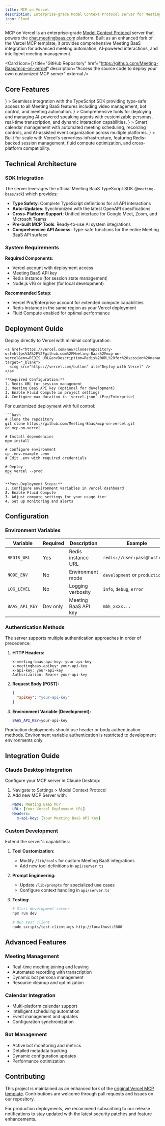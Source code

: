 ```yaml
---
title: MCP on Vercel
description: Enterprise-grade Model Context Protocol server for Meeting BaaS integration, optimized for Vercel deployment
icon: Cloud
---
```


MCP on Vercel is an enterprise-grade [Model Context Protocol](https://github.com/anthropics/anthropic-model-context-protocol) server that powers the [chat.meetingbaas.com](https://chat.meetingbaas.com) platform. Built as an enhanced fork of the Vercel MCP template, it provides comprehensive Meeting BaaS integration for advanced meeting automation, AI-powered interactions, and intelligent meeting management.

<Card
  icon={<Github />}
  title="GitHub Repository"
  href="https://github.com/Meeting-Baas/mcp-on-vercel"
  description="Access the source code to deploy your own customized MCP server"
  external
/>

## Core Features

<Cards>
  <Card
    title="Meeting BaaS SDK Integration"
    icon={<Code className="text-blue-400" />}
  >
    Seamless integration with the TypeScript SDK providing type-safe access to all Meeting BaaS features including video management, bot control, and meeting automation.
  </Card>
  <Card
    title="Advanced Bot Management"
    icon={<MessageSquare className="text-green-400" />}
  >
    Comprehensive tools for deploying and managing AI-powered speaking agents with customizable personas, real-time transcription, and dynamic interaction capabilities.
  </Card>
  <Card
    title="Intelligent Calendar Integration"
    icon={<Calendar className="text-purple-400" />}
  >
    Smart calendar management with automated meeting scheduling, recording controls, and AI-assisted event organization across multiple platforms.
  </Card>
  <Card
    title="Enterprise-Ready Architecture"
    icon={<Cloud className="text-teal-400" />}
  >
    Built for scale with Vercel's serverless infrastructure, featuring Redis-backed session management, fluid compute optimization, and cross-platform compatibility.
  </Card>
</Cards>

## Technical Architecture

### SDK Integration

The server leverages the official Meeting BaaS TypeScript SDK (`@meeting-baas/sdk`) which provides:

- **Type Safety**: Complete TypeScript definitions for all API interactions
- **Auto-Updates**: Synchronized with the latest OpenAPI specifications
- **Cross-Platform Support**: Unified interface for Google Meet, Zoom, and Microsoft Teams
- **Pre-built MCP Tools**: Ready-to-use AI system integrations
- **Comprehensive API Access**: Type-safe functions for the entire Meeting BaaS API surface

### System Requirements

**Required Components:**
- Vercel account with deployment access
- Meeting BaaS API key
- Redis instance (for session state management)
- Node.js v16 or higher (for local development)

**Recommended Setup:**
- Vercel Pro/Enterprise account for extended compute capabilities
- Redis instance in the same region as your Vercel deployment
- Fluid Compute enabled for optimal performance

## Deployment Guide

<Tabs>
  <Tab title="One-Click Deploy" value="one-click">
    Deploy directly to Vercel with minimal configuration:
    
    <a href="https://vercel.com/new/clone?repository-url=https%3A%2F%2Fgithub.com%2FMeeting-Baas%2Fmcp-on-vercel&env=REDIS_URL&envDescription=Redis%20URL%20for%20session%20management" target="_blank">
      <img src="https://vercel.com/button" alt="Deploy with Vercel" />
    </a>
    
    **Required Configuration:**
    1. Redis URL for session management
    2. Meeting BaaS API key (optional for development)
    3. Enable Fluid Compute in project settings
    4. Configure max duration in `vercel.json` (Pro/Enterprise)

  </Tab>
  <Tab title="Manual Deployment" value="manual">
    For customized deployment with full control:
    
    ```bash
    # Clone the repository
    git clone https://github.com/Meeting-Baas/mcp-on-vercel.git
    cd mcp-on-vercel
    
    # Install dependencies
    npm install
    
    # Configure environment
    cp .env.example .env
    # Edit .env with required credentials
    
    # Deploy
    npx vercel --prod
    ```

    **Post-Deployment Steps:**
    1. Configure environment variables in Vercel dashboard
    2. Enable Fluid Compute
    3. Adjust compute settings for your usage tier
    4. Set up monitoring and alerts

  </Tab>
</Tabs>

## Configuration

### Environment Variables

| Variable | Required | Description | Example |
|----------|----------|-------------|----------|
| `REDIS_URL` | Yes | Redis instance URL | `redis://user:pass@host:port` |
| `NODE_ENV` | No | Environment mode | `development` or `production` |
| `LOG_LEVEL` | No | Logging verbosity | `info`, `debug`, `error` |
| `BAAS_API_KEY` | Dev only | Meeting BaaS API key | `mbk_xxxx...` |

### Authentication Methods

The server supports multiple authentication approaches in order of precedence:

1. **HTTP Headers:**
   ```http
   x-meeting-baas-api-key: your-api-key
   x-meetingbaas-apikey: your-api-key
   x-api-key: your-api-key
   Authorization: Bearer your-api-key
   ```

2. **Request Body (POST):**
   ```json
   {
     "apiKey": "your-api-key"
   }
   ```

3. **Environment Variable (Development):**
   ```bash
   BAAS_API_KEY=your-api-key
   ```

<Callout type="warning">
  Production deployments should use header or body authentication methods. Environment
  variable authentication is restricted to development environments only.
</Callout>

## Integration Guide

### Claude Desktop Integration

Configure your MCP server in Claude Desktop:

1. Navigate to Settings > Model Context Protocol
2. Add new MCP Server with:
   ```yaml
   Name: Meeting BaaS MCP
   URL: [Your Vercel Deployment URL]
   Headers:
     x-api-key: [Your Meeting BaaS API Key]
   ```

### Custom Development

Extend the server's capabilities:

1. **Tool Customization:**
   - Modify `/lib/tools` for custom Meeting BaaS integrations
   - Add new tool definitions in `api/server.ts`

2. **Prompt Engineering:**
   - Update `/lib/prompts` for specialized use cases
   - Configure context handling in `api/server.ts`

3. **Testing:**
   ```bash
   # Start development server
   npm run dev

   # Run test client
   node scripts/test-client.mjs http://localhost:3000
   ```

## Advanced Features

### Meeting Management
- Real-time meeting joining and leaving
- Automated recording with transcription
- Dynamic bot persona management
- Resource cleanup and optimization

### Calendar Integration
- Multi-platform calendar support
- Intelligent scheduling automation
- Event management and updates
- Configuration synchronization

### Bot Management
- Active bot monitoring and metrics
- Detailed metadata tracking
- Dynamic configuration updates
- Performance optimization

## Contributing

This project is maintained as an enhanced fork of the [original Vercel MCP template](https://github.com/vercel-labs/mcp-on-vercel). Contributions are welcome through pull requests and issues on our repository.

<Callout type="info">
  For production deployments, we recommend subscribing to our release notifications
  to stay updated with the latest security patches and feature enhancements.
</Callout>
